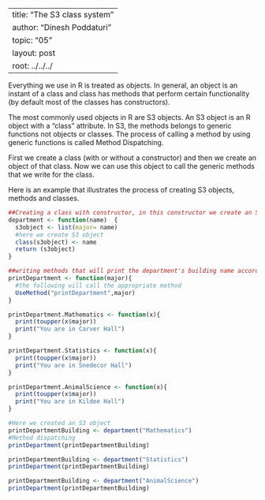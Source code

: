 
---
title: "The S3 class system"
author: "Dinesh Poddaturi"
topic: "05"
layout: post
root: ../../../
---

Everything we use in R is treated as objects. In general, an object is an instant of a class and class has methods that perform certain functionality (by default most of the classes has constructors).

The most commonly used objects in R are S3 objects. An S3 object is an R object with a "class" attribute. In S3, the methods belongs to generic functions not objects or classes. The process of calling a method by using generic functions is called Method Dispatching.

First we create a class (with or without a constructor) and then we create an object of that class. Now we can use this object to call the generic methods that we write for the class.

Here is an example that illustrates the process of creating S3 objects, methods and classes.

```r
##Creating a class with constructor, in this constructor we create an S3 object and return that object
department <- function(name)  {
  s3object <- list(major= name)
  #here we create S3 object
  class(s3object) <- name
  return (s3object)
}

##writing methods that will print the department's building name according to the persons major
printDepartment <- function(major){
  #the following will call the appropriate method
  UseMethod("printDepartment",major)
}

printDepartment.Mathematics <- function(x){
  print(toupper(x$major))
  print("You are in Carver Hall")
}

printDepartment.Statistics <- function(x){
  print(toupper(x$major))
  print("You are in Snedecor Hall")
}

printDepartment.AnimalScience <- function(x){
  print(toupper(x$major))
  print("You are in Kildee Hall")
}

#Here we created an S3 object 
printDepartmentBuilding <- department("Mathematics")
#Method dispatching
printDepartment(printDepartmentBuilding)

printDepartmentBuilding <- department("Statistics")
printDepartment(printDepartmentBuilding)

printDepartmentBuilding <- department("AnimalScience")
printDepartment(printDepartmentBuilding)

```

